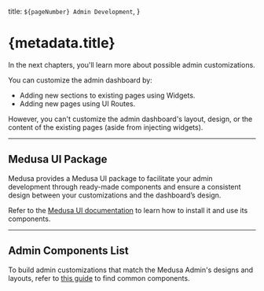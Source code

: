   title: `${pageNumber} Admin Development`,
}

# {metadata.title}

In the next chapters, you'll learn more about possible admin customizations.

You can customize the admin dashboard by:

- Adding new sections to existing pages using Widgets.
- Adding new pages using UI Routes.

However, you can't customize the admin dashboard's layout, design, or the content of the existing pages (aside from injecting widgets).

---

## Medusa UI Package

Medusa provides a Medusa UI package to facilitate your admin development through ready-made components and ensure a consistent design between your customizations and the dashboard’s design.

Refer to the [Medusa UI documentation](https://docs.medusajs.com/ui) to learn how to install it and use its components.

---

## Admin Components List

To build admin customizations that match the Medusa Admin's designs and layouts, refer to [this guide](!resources!/admin-components) to find common components.
